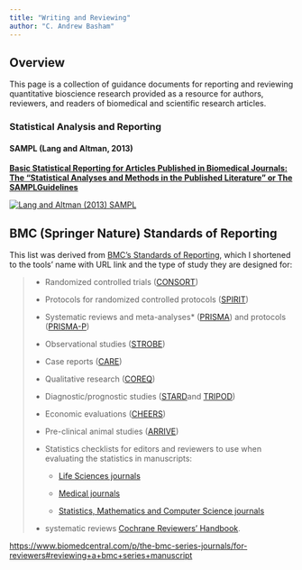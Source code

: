 ```yaml
---
title: "Writing and Reviewing"
author: "C. Andrew Basham"
---
```


## Overview

This page is a collection of guidance
documents for reporting and reviewing
quantitative bioscience research provided
as a resource for authors, reviewers, and
readers of biomedical and scientific
research articles.

### Statistical Analysis and Reporting

#### SAMPL (Lang and Altman, 2013)

[**Basic Statistical Reporting for Articles
Published in Biomedical Journals: The
“Statistical Analyses and Methods in the
Published Literature” or The
SAMPLGuidelines**](https://www.equator-network.org/wp-content/uploads/2013/07/SAMPL-Guidelines-6-27-13.pdf "SAMPL - Basic Statistical Reporting for Articles Published in Biomedical Journals: The “Statistical Analyses and Methods in the Published Literature” or The SAMPLGuidelines")

[![Lang and Altman (2013)
SAMPL](images/SAMPL.png){fig-alt="Basic Statistical Reporting for Articles Published in Biomedical Journals: The “Statistical Analyses and Methods in the Published Literature” or The SAMPLGuidelines"
fig-align="center"}](https://www.equator-network.org/reporting-guidelines/sampl/)

## BMC (Springer Nature) Standards of Reporting

This list was derived from [BMC's Standards
of
Reporting](https://www.biomedcentral.com/p/the-bmc-series-journals/for-reviewers#reviewing+a+bmc+series+manuscript),
which I shortened to the tools' name with
URL link and the type of study they are
designed for:

> -   Randomized controlled trials
>     ([CONSORT](http://www.consort-statement.org/downloads))
>
> -   Protocols for randomized controlled
>     protocols
>     ([SPIRIT](http://www.spirit-statement.org/))
>
> -   Systematic reviews and
>     meta-analyses\*
>     ([PRISMA](http://www.prisma-statement.org/))
>     and protocols
>     ([PRISMA-P](http://www.equator-network.org/reporting-guidelines/prisma-protocols/))
>
> -   Observational studies
>     ([STROBE](http://www.strobe-statement.org/))
>
> -   Case reports
>     ([CARE](http://www.care-statement.org/))
>
> -   Qualitative research
>     ([COREQ](http://intqhc.oxfordjournals.org/content/19/6/349.long))
>
> -   Diagnostic/prognostic studies ([STARD
>     ](http://www.equator-network.org/reporting-guidelines/stard/)and
>     [TRIPOD](http://www.tripod-statement.org/TRIPOD/TRIPOD-Checklists/TRIPOD-Checklist-Prediction-Model-Development-and-Validation))
>
> -   Economic evaluations
>     ([CHEERS](http://www.biomedcentral.com/1741-7015/11/80))
>
> -   Pre-clinical animal studies
>     ([ARRIVE](http://www.nc3rs.org.uk/arrive-guidelines))
>
> -   Statistics checklists for editors and
>     reviewers to use when evaluating the
>     statistics in manuscripts:
>
>     -   [Life Sciences
>         journals](https://resource-cms.springernature.com/springer-cms/rest/v1/content/19375388/data/v1)
>
>     -   [Medical
>         journals](https://resource-cms.springernature.com/springer-cms/rest/v1/content/19375438/data/v1)
>
>     -   [Statistics, Mathematics and
>         Computer Science
>         journals](https://resource-cms.springernature.com/springer-cms/rest/v1/content/19375444/data/v1)
>
> -   systematic reviews [Cochrane
>     Reviewers'
>     Handbook](http://handbook.cochrane.org/).

<https://www.biomedcentral.com/p/the-bmc-series-journals/for-reviewers#reviewing+a+bmc+series+manuscript>
